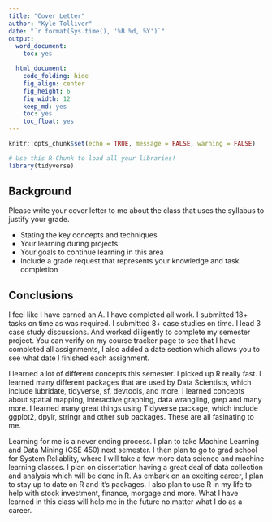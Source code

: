 ```yaml
---
title: "Cover Letter"
author: "Kyle Tolliver"
date: "`r format(Sys.time(), '%B %d, %Y')`"
output:
  word_document:
    toc: yes

  html_document:
    code_folding: hide
    fig_align: center
    fig_height: 6
    fig_width: 12
    keep_md: yes
    toc: yes
    toc_float: yes
---
```


```r
knitr::opts_chunk$set(echo = TRUE, message = FALSE, warning = FALSE)
```

```r
# Use this R-Chunk to load all your libraries!
library(tidyverse)
```

## Background

Please write your cover letter to me about the class that uses the syllabus to justify your grade.

* Stating the key concepts and techniques
* Your learning during projects
* Your goals to continue learning in this area
* Include a grade request that represents your knowledge and task completion

## Conclusions

I feel like I have earned an A. I have completed all work. I submitted 18+ tasks on time as was required. I submitted 8+ case studies on time. I lead 3 case study discussions. And worked diligently to complete my semester project. You can verify on my course tracker page to see that I have completed all assignments, I also added a date section which allows you to see what date I finished each assignment. 

I learned a lot of different concepts this semester. I picked up R really fast. I learned many different packages that are used by Data Scientists, which include lubridate, tidyverse, sf, devtools, and more. I learned concepts about spatial mapping, interactive graphing, data wrangling, grep and many more. I learned many great things using Tidyverse package, which include ggplot2, dpylr, stringr and other sub packages. These are all fasinating to me. 

Learning for me is a never ending process. I plan to take Machine Learning and Data Mining (CSE 450) next semester. I then plan to go to grad school for System Reliablity, where I will take a few more data science and machine learning classes. I plan on dissertation having a great deal of data collection and analysis which will be done in R. As embark on an exciting career, I plan to stay up to date on R and it's packages. I also plan to use R in my life to help with stock investment, finance, morgage and more. What I have learned in this class will help me in the future no matter what I do as a career. 